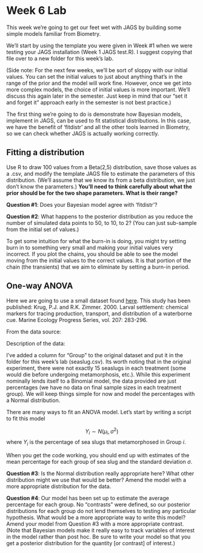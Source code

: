 Week 6 Lab
========================================================

This week we’re going to get our feet wet with JAGS by building some simple models familiar from Biometry.

We’ll start by using the template you were given in Week #1 when we were testing your JAGS installation (Week 1 JAGS test.R). I suggest copying that file over to a new folder for this week’s lab.

(Side note: For the next few weeks, we’ll be sort of sloppy with our initial values. You can set the initial values to just about anything that’s in the range of the prior and the model will work fine. However, once we get into more complex models, the choice of initial values is more important. We’ll discuss this again later in the semester. Just keep in mind that our “set it and forget it” approach early in the semester is not best practice.)

The first thing we’re going to do is demonstrate how Bayesian models, implement in JAGS, can be used to fit statistical distributions. In this case, we have the benefit of ‘fitdistr’ and all the other tools learned in Biometry, so we can check whether JAGS is actually working correctly.

Fitting a distribution
-----------------------

Use R to draw 100 values from a Beta(2,5) distribution, save those values as a .csv, and modify the template JAGS file to estimate the parameters of this distribution. (We’ll assume that we know its from a beta distribution, we just don’t know the parameters.) **You’ll need to think carefully about what the prior should be for the two shape parameters. What is their range?**

**Question #1**: Does your Bayesian model agree with ‘fitdistr’?

**Question #2**: What happens to the posterior distribution as you reduce the number of simulated data points to 50, to 10, to 2? (You can just sub-sample from the initial set of values.)

To get some intuition for what the burn-in is doing, you might try setting burn in to something very small and making your initial values very incorrect. If you plot the chains, you should be able to see the model moving from the initial values to the correct values. It is that portion of the chain (the transients) that we aim to eliminate by setting a burn-in period.

One-way ANOVA
-----------------------

Here we are going to use a small dataset found [here](https://github.com/hlynch/Bayesian2020/tree/master/docs/seaslug.csv). This study has been published: Krug, P.J. and R.K. Zimmer. 2000.  Larval settlement: chemical markers for tracing production, transport, and distribution of a waterborne cue. Marine Ecology Progress Series, vol. 207: 283-296.

From the data source:
\textit{Sea slugs, which live along the Southern California coast, produce thousands of microscopic larvae each year. These larvae locate and settle onto a patch of vaucherian seaweed, before developing into sea slugs. The accompanying data file is from a pilot study on the ability of sea slug larvae to detect this kind of seaweed at different tide heights.  Instead of randomly swimming until they find this seaweed (as was previously believed), these larvae actually "smell" the seaweed when they are passing over it in the water.  They do this, it is believed, by detecting chemicals that slowly leach out of the seaweed.  This study attempts to support this theory by analyzing the ability of larvae to distinguish the smell of this seaweed just as the tide is coming in -- when the chemicals are most concentrated -- and at high tide -- when the chemicals are more dilute due to the rising tide.}

Description of the data: 
\textit{Just before the tide came in, one water sample containing filtered sea water was collected away from the patch of seaweed.  This sample is the control (it is coded 99).  Once the tide washed in, water samples were collected above a patch of vaucherian seaweed every five minutes, for a total of thirty minutes.  Each of these samples was then divided into six, so that there are six replicates for each time point.  There are seven time points (0-30 minutes) so there are a total of 42 observations, excluding the control.  The control was divided into five replicates.}  

\textit{Fifteen slug larvae were then injected into each of the replicates, and the percentage of larvae that metamorphosed was recorded.  This percentage is a function of the ability of the larvae to detect the chemicals from the seaweed.}

I’ve added a column for “Group” to the original dataset and put it in the folder for this week’s lab (seaslug.csv). Its worth noting that in the original experiment, there were not exactly 15 seaslugs in each treatment (some would die before undergoing metamorphosis, etc.). While this experiment nominally lends itself to a Binomial model, the data provided are just percentages (we have no data on final sample sizes in each treatment group). We will keep things simple for now and model the percentages with a Normal distribution. 

There are many ways to fit an ANOVA model. Let's start by writing a script to fit this model

$$
Y_{i} \sim N(\mu_{i},\sigma^{2})
$$
where $Y_{i}$ is the percentage of sea slugs that metamorphosed in Group $i$.

When you get the code working, you should end up with estimates of the mean percentage for each group of sea slug and the standard deviation $\sigma$.

**Question #3**: Is the Normal distribution really appropriate here? What other distribution might we use that would be better? Amend the model with a more appropriate distribution for the data.

**Question #4**: Our model has been set up to estimate the average percentage for each group. No “contrasts” were defined, so our posterior distributions for each group do not lend themselves to testing any particular hypothesis. What would be a more appropriate way to write this model? Amend your model from Question #3 with a more appropriate contrast. (Note that Bayesian models make it really easy to track variables of interest in the model rather than post hoc. Be sure to write your model so that you get a posterior distribution for the quantity [or contrast] of interest.)

